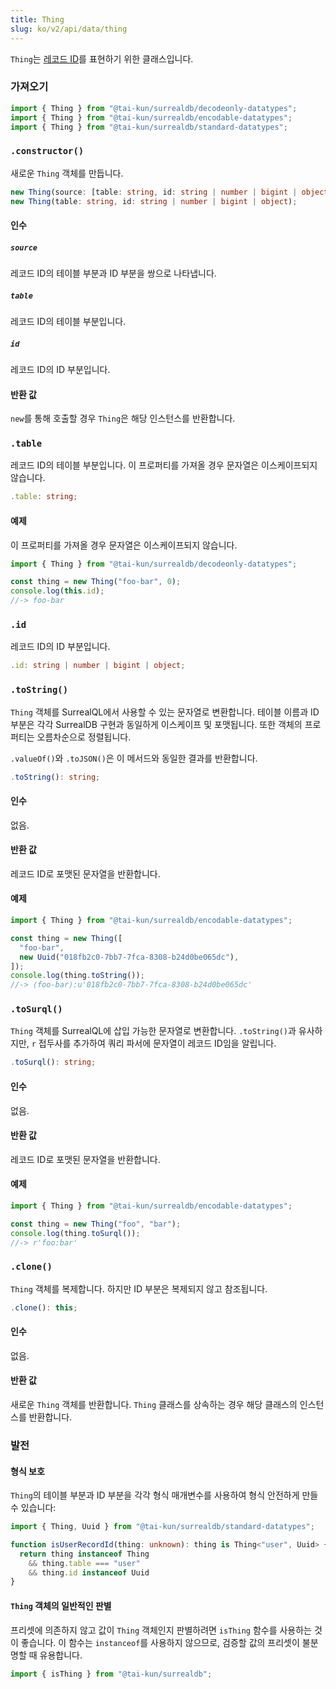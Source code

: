 ```yaml
---
title: Thing
slug: ko/v2/api/data/thing
---
```



`Thing`는 [레코드 ID](https://surrealdb.com/docs/surrealql/datamodel/ids)를 표현하기 위한 클래스입니다.

### 가져오기

```ts
import { Thing } from "@tai-kun/surrealdb/decodeonly-datatypes";
import { Thing } from "@tai-kun/surrealdb/encodable-datatypes";
import { Thing } from "@tai-kun/surrealdb/standard-datatypes";
```

### `.constructor()`

새로운 `Thing` 객체를 만듭니다.

```ts
new Thing(source: [table: string, id: string | number | bigint | object]);
new Thing(table: string, id: string | number | bigint | object);
```

#### 인수

##### `source`

레코드 ID의 테이블 부분과 ID 부분을 쌍으로 나타냅니다.

##### `table`

레코드 ID의 테이블 부분입니다.

##### `id`

레코드 ID의 ID 부분입니다.

#### 반환 값

`new`를 통해 호출할 경우 `Thing`은 해당 인스턴스를 반환합니다.

### `.table` <Badge variant="instance" /><Badge variant="property" /><Badge variant="decodeonly" />

레코드 ID의 테이블 부분입니다. 이 프로퍼티를 가져올 경우 문자열은 이스케이프되지 않습니다.

```ts
.table: string;
```

#### 예제

이 프로퍼티를 가져올 경우 문자열은 이스케이프되지 않습니다.

```ts
import { Thing } from "@tai-kun/surrealdb/decodeonly-datatypes";

const thing = new Thing("foo-bar", 0);
console.log(this.id);
//-> foo-bar
```

### `.id` <Badge variant="instance" /><Badge variant="property" /><Badge variant="decodeonly" />

레코드 ID의 ID 부분입니다.

```ts
.id: string | number | bigint | object;
```

### `.toString()` <Badge variant="instance" /><Badge variant="method" /><Badge variant="encodable" />

`Thing` 객체를 SurrealQL에서 사용할 수 있는 문자열로 변환합니다. 테이블 이름과 ID 부분은 각각 SurrealDB 구현과 동일하게 이스케이프 및 포맷됩니다. 또한 객체의 프로퍼티는 오름차순으로 정렬됩니다.

`.valueOf()`와 `.toJSON()`은 이 메서드와 동일한 결과를 반환합니다.

```ts
.toString(): string;
```

#### 인수

없음.

#### 반환 값

레코드 ID로 포맷된 문자열을 반환합니다.

#### 예제

```ts
import { Thing } from "@tai-kun/surrealdb/encodable-datatypes";

const thing = new Thing([
  "foo-bar",
  new Uuid("018fb2c0-7bb7-7fca-8308-b24d0be065dc"),
]);
console.log(thing.toString());
//-> ⟨foo-bar⟩:u'018fb2c0-7bb7-7fca-8308-b24d0be065dc'
```

### `.toSurql()` <Badge variant="instance" /><Badge variant="method" /><Badge variant="encodable" />

`Thing` 객체를 SurrealQL에 삽입 가능한 문자열로 변환합니다. `.toString()`과 유사하지만, `r` 접두사를 추가하여 쿼리 파서에 문자열이 레코드 ID임을 알립니다.

```ts
.toSurql(): string;
```

#### 인수

없음.

#### 반환 값

레코드 ID로 포맷된 문자열을 반환합니다.

#### 예제

```ts
import { Thing } from "@tai-kun/surrealdb/encodable-datatypes";

const thing = new Thing("foo", "bar");
console.log(thing.toSurql());
//-> r'foo:bar'
```

### `.clone()` <Badge variant="instance" /><Badge variant="method" /><Badge variant="standard" />

`Thing` 객체를 복제합니다. 하지만 ID 부분은 복제되지 않고 참조됩니다.

```ts
.clone(): this;
```

#### 인수

없음.

#### 반환 값

새로운 `Thing` 객체를 반환합니다. `Thing` 클래스를 상속하는 경우 해당 클래스의 인스턴스를 반환합니다.

### 발전

#### 형식 보호

`Thing`의 테이블 부분과 ID 부분을 각각 형식 매개변수를 사용하여 형식 안전하게 만들 수 있습니다:

```ts
import { Thing, Uuid } from "@tai-kun/surrealdb/standard-datatypes";

function isUserRecordId(thing: unknown): thing is Thing<"user", Uuid> {
  return thing instanceof Thing
    && thing.table === "user"
    && thing.id instanceof Uuid
}
```

#### `Thing` 객체의 일반적인 판별

프리셋에 의존하지 않고 값이 `Thing` 객체인지 판별하려면 `isThing` 함수를 사용하는 것이 좋습니다. 이 함수는 `instanceof`를 사용하지 않으므로, 검증할 값의 프리셋이 불분명할 때 유용합니다.

```ts
import { isThing } from "@tai-kun/surrealdb";
```
